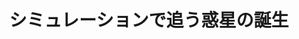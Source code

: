﻿---
title: "シミュレーションで追う惑星の誕生"
category: "理学院"
vol: "90"
interviewee: "奥住 聡"
url: ""
tags: []
pdf: "90-2-okusumi.pdf"
career: ""
preface: "奥住研究室では、惑星がどのように形成されるのかについての研究を行なっている。先生は、実際には 観測することが難しい惑星の形成を、理論物理学に基づくシミュレーションによって解き明かそうとして いる。本稿では、惑星の形成を説明するうえでどのような問題が存在し、それらをどのようなアプローチ で解決しようとしているかを紹介する。"
---
